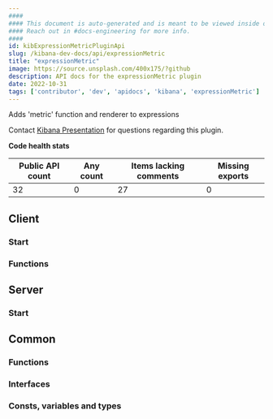 ```yaml
---
####
#### This document is auto-generated and is meant to be viewed inside our experimental, new docs system.
#### Reach out in #docs-engineering for more info.
####
id: kibExpressionMetricPluginApi
slug: /kibana-dev-docs/api/expressionMetric
title: "expressionMetric"
image: https://source.unsplash.com/400x175/?github
description: API docs for the expressionMetric plugin
date: 2022-10-31
tags: ['contributor', 'dev', 'apidocs', 'kibana', 'expressionMetric']
---
```


Adds 'metric' function and renderer to expressions

Contact [Kibana Presentation](https://github.com/orgs/elastic/teams/kibana-presentation) for questions regarding this plugin.

**Code health stats**

| Public API count  | Any count | Items lacking comments | Missing exports |
|-------------------|-----------|------------------------|-----------------|
| 32 | 0 | 27 | 0 |

## Client

### Start
<DocDefinitionList data={[expressionMetricObj.client.start]}/>

### Functions
<DocDefinitionList data={expressionMetricObj.client.functions}/>

## Server

### Start
<DocDefinitionList data={[expressionMetricObj.server.start]}/>

## Common

### Functions
<DocDefinitionList data={expressionMetricObj.common.functions}/>

### Interfaces
<DocDefinitionList data={expressionMetricObj.common.interfaces}/>

### Consts, variables and types
<DocDefinitionList data={expressionMetricObj.common.misc}/>

